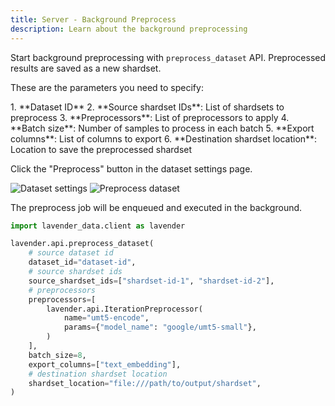```yaml
---
title: Server - Background Preprocess
description: Learn about the background preprocessing
---
```



Start background preprocessing with `preprocess_dataset` API.
Preprocessed results are saved as a new shardset.

These are the parameters you need to specify:

<Steps>
1. **Dataset ID**
2. **Source shardset IDs**: List of shardsets to preprocess
3. **Preprocessors**: List of preprocessors to apply
4. **Batch size**: Number of samples to process in each batch
5. **Export columns**: List of columns to export
6. **Destination shardset location**: Location to save the preprocessed shardset
</Steps>

<Tabs syncKey="ui-or-py">
  <TabItem value="web-ui" label="Web UI">

Click the "Preprocess" button in the dataset settings page.

<img src="/web-ui/web-ui-dataset-settings.png" alt="Dataset settings" className="w-[600px]"/>

<img src="/web-ui/web-ui-dataset-preprocess.png" alt="Preprocess dataset" className="w-[600px]"/>

The preprocess job will be enqueued and executed in the background.

  </TabItem>
  <TabItem value="python" label="Python">

```python
import lavender_data.client as lavender

lavender.api.preprocess_dataset(
    # source dataset id
    dataset_id="dataset-id",
    # source shardset ids
    source_shardset_ids=["shardset-id-1", "shardset-id-2"],
    # preprocessors
    preprocessors=[
        lavender.api.IterationPreprocessor(
            name="umt5-encode",
            params={"model_name": "google/umt5-small"},
        )
    ],
    batch_size=8,
    export_columns=["text_embedding"],
    # destination shardset location
    shardset_location="file:///path/to/output/shardset",
)
```

  </TabItem>
</Tabs>
